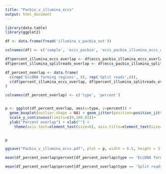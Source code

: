 ```yaml
---
title: "Pacbio_v_illumina_eccs"
output: html_document
---
```


```r
library(data.table)
library(ggplot2)

df <- data.frame(fread('illumina_v_pacbio_out'))

colnames(df) <- c('sample', 'eccs_pacbio', 'eccs_pacbio_illumina_eccs_overlap', 'eccs_pacbio_illumina_splitreads_overlap')

```

```r

df$percent_illumina_eccs_overlap <- df$eccs_pacbio_illumina_eccs_overlap/df$eccs_pacbio*100
df$percent_illumina_splitreads_overlap <- df$eccs_pacbio_illumina_splitreads_overlap/df$eccs_pacbio*100

df_percent_overlap <- data.frame(
  c(rep('EccDNA forming regions', 8), rep('Split reads',8)),
  c(df$percent_illumina_eccs_overlap, df$percent_illumina_splitreads_overlap)
)

colnames(df_percent_overlap) <- c('type', 'percent')



```


```r

p <- ggplot(df_percent_overlap, aes(x=type, y=percent)) + 
  geom_boxplot(outlier.shape = NA) + geom_jitter(position=position_jitter(0.2))+
  scale_y_continuous(limits=c(0,100.01))+
  ylab("Percent overlap") + xlab("") + 
    theme(axis.text=element_text(size=6), axis.title=element_text(size=8), legend.title=element_blank(), legend.position = 'bottom')


p

ggsave("Pacbio_v_illumina_eccs.pdf", plot = p, width = 6.5, height = 3.5)

```
```r

mean(df_percent_overlap$percent[df_percent_overlap$type == 'EccDNA forming regions'])

mean(df_percent_overlap$percent[df_percent_overlap$type == 'Split reads'])

```

